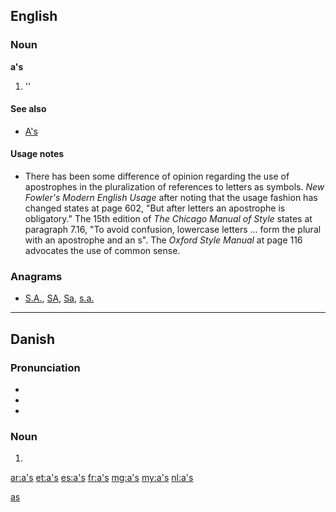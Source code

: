 {{also|Appendix:Variations of "as"}}
==English==

===Noun===
'''a's'''

# ''{{plural of|a}}

====See also====
* [[A's]]

====Usage notes====
* There has been some difference of opinion regarding the use of apostrophes in the pluralization of references to letters as symbols.  ''New Fowler's Modern English Usage'' after noting that the usage fashion has changed states at page 602, "But after letters an apostrophe is obligatory."    The 15th edition of ''The Chicago Manual of Style'' states at paragraph 7.16, "To avoid confusion, lowercase letters ... form the plural with an apostrophe and an s".  The ''Oxford Style Manual'' at page 116 advocates the use of common sense.

===Anagrams===
* [[S.A.#English|S.A.]], [[SA#English|SA]], [[Sa#English|Sa]], [[s.a.#English|s.a.]]

[[Category:English terms spelled with '|as]]

----

==Danish==

===Pronunciation===
* {{IPA|/æːs/|['æːs]|lang=da}}
* {{rhymes|æːs|lang=da}}
* {{audio|da-cph-a&#39;s.ogg|Audio (Copenhagen)|lang=da}}

===Noun===
{{head|da|noun form}}

# {{form of|genitive singular indefinite|a|lang=da}}

[[ar:a's]]
[[et:a's]]
[[es:a's]]
[[fr:a's]]
[[mg:a's]]
[[my:a's]]
[[nl:a's]]